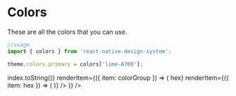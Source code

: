 
<Meta title="Guide|Colors" />

# Colors
These are all the colors that you can use.

```js
//usage
import { colors } from 'react-native-design-system';

theme.colors.primary = colors['lime-A700'];
```
<ColorPalette>
  <FlatList
    data={Object.keys(color)}
    keyExtractor={(colorGroup, index) => index.toString()}
    renderItem={({ item: colorGroup }) => (
      <FlatList
        data={Object.keys(color[colorGroup])}
        keyExtractor={hex => hex}
        renderItem={({ item: hex }) => (
          <ColorItem
            title={`colors.${colorGroup}['${hex}']`}
            subtitle={colorGroup.toUpperCase()}
            colors={[color[colorGroup][hex]]}
          />
        )}
      />
    )}
  />
</ColorPalette>